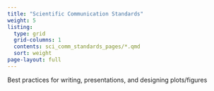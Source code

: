 ```yaml
---
title: "Scientific Communication Standards"
weight: 5
listing:
  type: grid
  grid-columns: 1
  contents: sci_comm_standards_pages/*.qmd
  sort: weight
page-layout: full  
---
```


Best practices for writing, presentations, and designing plots/figures
